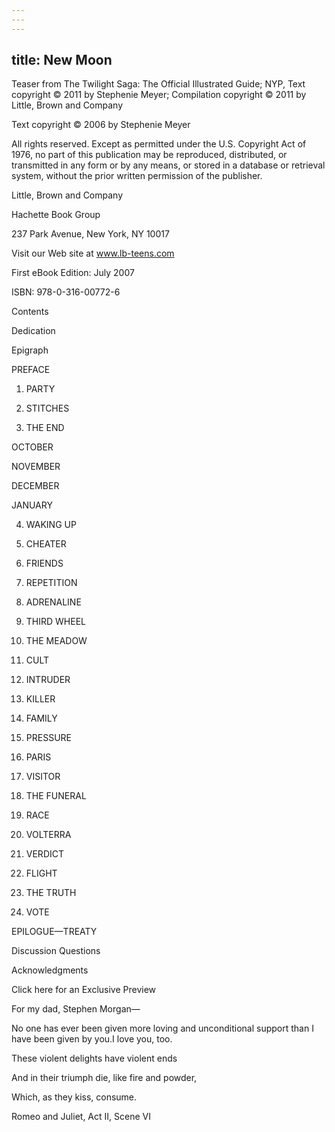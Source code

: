 ```yaml
---
---
---
```

title: New Moon
---

Teaser from The Twilight Saga: The Official Illustrated Guide; NYP, Text copyright © 2011 by Stephenie Meyer; Compilation copyright © 2011 by Little, Brown and Company


Text copyright © 2006 by Stephenie Meyer


All rights reserved. Except as permitted under the U.S. Copyright Act of 1976, no part of this publication may be reproduced, distributed, or transmitted in any form or by any means, or stored in a database or retrieval system, without the prior written permission of the publisher.


Little, Brown and Company


Hachette Book Group

237 Park Avenue, New York, NY 10017

Visit our Web site at www.lb-teens.com


First eBook Edition: July 2007


ISBN: 978-0-316-00772-6





Contents




Dedication





Epigraph





PREFACE





1. PARTY





2. STITCHES





3. THE END





OCTOBER





NOVEMBER





DECEMBER





JANUARY





4. WAKING UP





5. CHEATER





6. FRIENDS





7. REPETITION





8. ADRENALINE





9. THIRD WHEEL





10. THE MEADOW





11. CULT





12. INTRUDER





13. KILLER





14. FAMILY





15. PRESSURE





16. PARIS





17. VISITOR





18. THE FUNERAL





19. RACE





20. VOLTERRA





21. VERDICT





22. FLIGHT





23. THE TRUTH





24. VOTE





EPILOGUE—TREATY





Discussion Questions





Acknowledgments





Click here for an Exclusive Preview





For my dad, Stephen Morgan—



No one has ever been given more loving and unconditional support than I have been given by you.I love you, too.





These violent delights have violent ends

And in their triumph die, like fire and powder,

Which, as they kiss, consume.

Romeo and Juliet, Act II, Scene VI



